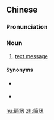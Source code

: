 {{also|简讯}}
==Chinese==
{{zh-forms|s=简讯}}

===Pronunciation===
{{zh-pron
|m=jiǎnxùn
|cat=n
}}

===Noun===
{{zh-noun}}

# {{lb|zh|chiefly|Taiwan}} [[text message]]

====Synonyms====
* {{qualifier|PRC}} {{zh-l|短信}}
* {{qualifier|Hong Kong}} {{zh-l|短訊}}

{{zh-cat|Telecommunications}}

[[hu:簡訊]]
[[zh:簡訊]]